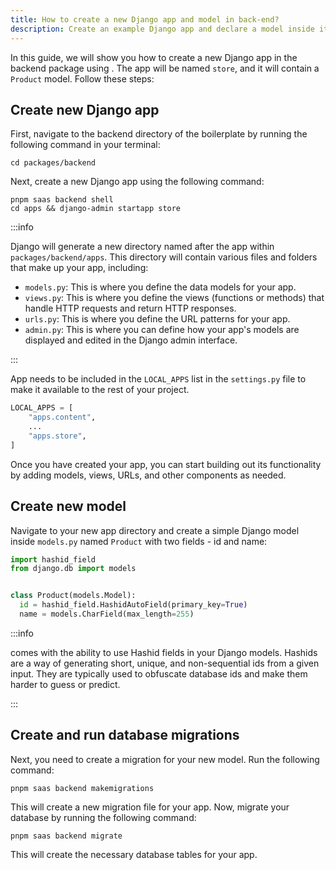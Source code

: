 ```yaml
---
title: How to create a new Django app and model in back-end?
description: Create an example Django app and declare a model inside it
---
```



In this guide, we will show you how to create a new Django app in the backend package using <ProjectName/>.
The app will be named `store`, and it will contain a `Product` model. Follow these steps:

## Create new Django app

First, navigate to the backend directory of the boilerplate by running the following command in your terminal:

```
cd packages/backend
```

Next, create a new Django app using the following command:

```shell title="packages/backend" showLineNumbers
pnpm saas backend shell
cd apps && django-admin startapp store
```

:::info

Django will generate a new directory named after the app within `packages/backend/apps`. This directory will contain various files and folders that make up your app, including:

- `models.py`: This is where you define the data models for your app.
- `views.py`: This is where you define the views (functions or methods) that handle HTTP requests and return HTTP responses.
- `urls.py`: This is where you define the URL patterns for your app.
- `admin.py`: This is where you can define how your app's models are displayed and edited in the Django admin interface.

:::

App needs to be included in the `LOCAL_APPS` list in the `settings.py` file to make it available to the rest of your project.

```python title="packages/backend/config/settings.py" showLineNumbers
LOCAL_APPS = [
    "apps.content",
    ...
    "apps.store",
]
```

Once you have created your app, you can start building out its functionality by adding models, views, URLs, and other components as needed.

## Create new model

Navigate to your new app directory and create a simple Django model inside `models.py` named `Product` with two fields - id and name:

```python title="packages/backend/apps/store/models.py" showLineNumbers
import hashid_field
from django.db import models


class Product(models.Model):
  id = hashid_field.HashidAutoField(primary_key=True)
  name = models.CharField(max_length=255)
```

:::info

<ProjectName /> comes with the ability to use Hashid fields in your Django
models. Hashids are a way of generating short, unique, and non-sequential ids
from a given input. They are typically used to obfuscate database ids and make
them harder to guess or predict.

:::

## Create and run database migrations

Next, you need to create a migration for your new model. Run the following command:

```shell title="packages/backend" showLineNumbers
pnpm saas backend makemigrations
```

This will create a new migration file for your app. Now, migrate your database by running the following command:

```shell title="packages/backend" showLineNumbers
pnpm saas backend migrate
```

This will create the necessary database tables for your app.
